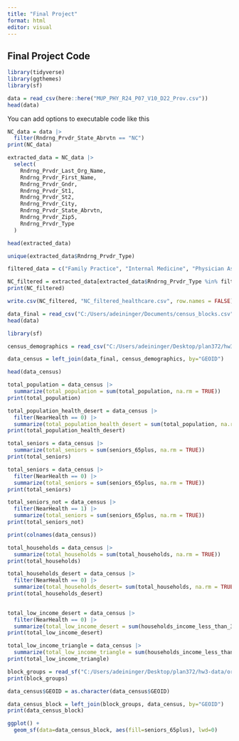 ```yaml
---
title: "Final Project"
format: html
editor: visual
---
```


## Final Project Code

```r
library(tidyverse)
library(ggthemes)
library(sf)

```

```r
data = read_csv(here::here("MUP_PHY_R24_P07_V10_D22_Prov.csv"))
head(data)
```

You can add options to executable code like this

```r
NC_data = data |>
  filter(Rndrng_Prvdr_State_Abrvtn == "NC")
print(NC_data)
```

```r
extracted_data = NC_data |>
  select(
    Rndrng_Prvdr_Last_Org_Name, 
    Rndrng_Prvdr_First_Name, 
    Rndrng_Prvdr_Gndr, 
    Rndrng_Prvdr_St1, 
    Rndrng_Prvdr_St2, 
    Rndrng_Prvdr_City, 
    Rndrng_Prvdr_State_Abrvtn, 
    Rndrng_Prvdr_Zip5, 
    Rndrng_Prvdr_Type
  )

head(extracted_data)
```

```r
unique(extracted_data$Rndrng_Prvdr_Type)
```

```r

filtered_data = c("Family Practice", "Internal Medicine", "Physician Assistant", "Nurse Practitioner", "Pediatric Medicine", "Obstetrics & Gynecology", "Psychiatry", "Dentist", "Pharmacy")

NC_filtered = extracted_data[extracted_data$Rndrng_Prvdr_Type %in% filtered_data, ]
print(NC_filtered)
```

```r
write.csv(NC_filtered, "NC_filtered_healthcare.csv", row.names = FALSE)
```

```r
data_final = read_csv("C:/Users/adeininger/Documents/census_blocks.csv")
head(data)
```

```r
library(sf)
```

```r
census_demographics = read_csv("C:/Users/adeininger/Desktop/plan372/hw3-data/triangle_census.csv")
```

```r
data_census = left_join(data_final, census_demographics, by="GEOID")
```

```r
head(data_census)
```

```r
total_population = data_census |>
  summarize(total_population = sum(total_population, na.rm = TRUE))
print(total_population)
```

```r
total_population_health_desert = data_census |>
  filter(NearHealth == 0) |>
  summarize(total_population_health_desert = sum(total_population, na.rm = TRUE))
print(total_population_health_desert)
```

```r
total_seniors = data_census |>
  summarize(total_seniors = sum(seniors_65plus, na.rm = TRUE))
print(total_seniors)
```

```r
total_seniors = data_census |>
  filter(NearHealth == 0) |>
  summarize(total_seniors = sum(seniors_65plus, na.rm = TRUE))
print(total_seniors)
```

```r
total_seniors_not = data_census |>
  filter(NearHealth == 1) |>
  summarize(total_seniors = sum(seniors_65plus, na.rm = TRUE))
print(total_seniors_not)
```

```r
print(colnames(data_census))
```

```r
total_households = data_census |>
  summarize(total_households = sum(total_households, na.rm = TRUE))
print(total_households)
```

```r
total_households_desert = data_census |>
  filter(NearHealth == 0) |>
  summarize(total_households_desert= sum(total_households, na.rm = TRUE))
print(total_households_desert)
  
```

```r
total_low_income_desert = data_census |>
  filter(NearHealth == 0) |>
  summarize(total_low_income_desert = sum(households_income_less_than_35k , na.rm = TRUE))
print(total_low_income_desert)
```

```r
total_low_income_triangle = data_census |>
  summarize(total_low_income_triangle = sum(households_income_less_than_35k , na.rm = TRUE))
print(total_low_income_triangle)
```

```r
block_groups = read_sf("C:/Users/adeininger/Desktop/plan372/hw3-data/orange_durham_wake_block_groups.shp")
print(block_groups)
```

```r
data_census$GEOID = as.character(data_census$GEOID)
```

```r
data_census_block = left_join(block_groups, data_census, by="GEOID")
print(data_census_block)
```

```r
ggplot() +
  geom_sf(data=data_census_block, aes(fill=seniors_65plus), lwd=0)
```
